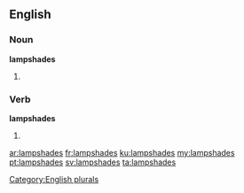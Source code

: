 ==English==

===Noun===
'''lampshades'''

# {{plural of|lampshade}}

===Verb===
'''lampshades'''

# {{third-person singular of|lampshade}}

[[Category:English plurals]]

[[ar:lampshades]]
[[fr:lampshades]]
[[ku:lampshades]]
[[my:lampshades]]
[[pt:lampshades]]
[[sv:lampshades]]
[[ta:lampshades]]